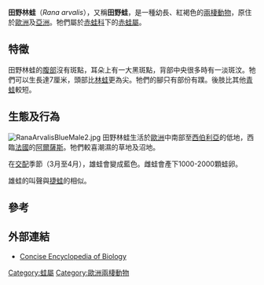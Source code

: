 {{NoteTA|G1=LS}}
{{Speciesbox
| name = 田野林蛙
| status = LC
| status_system = iucn3.1
| trend = stable
| status_ref = <ref name=IUCN>{{IUCN2006|assessors=Kuzmin ''et al''|year=2004|id=58548|title=Rana arvalis|downloaded=2006-05-12}}</ref>
| image = RanaArvalisFemale.jpg
| image_width = 250px
| genus = Rana
| species = arvalis
| authority = [[斯雲·尼爾遜|Nilsson]], 1842
}}

'''田野林蛙'''（''Rana arvalis''），又稱'''田野蛙'''，是一種幼長、紅褐色的[[兩棲動物|兩棲動物]]，原住於[[歐洲|歐洲]]及[[亞洲|亞洲]]。牠們屬於[[赤蛙科|赤蛙科]]下的[[赤蛙屬|赤蛙屬]]。

== 特徵 ==
田野林蛙的[[腹部|腹部]]沒有斑點，耳朵上有一大黑斑點，背部中央很多時有一淡斑汶。牠們可以生長達7厘米，頭部比[[林蛙|林蛙]]更為尖。牠們的腳只有部份有蹼。後肢比其他[[青蛙|青蛙]]較短。

== 生態及行為 ==
[[File:RanaArvalisBlueMale2.jpg|left]]
田野林蛙生活於[[歐洲|歐洲]]中南部至[[西伯利亞|西伯利亞]]的低地，西臨[[法國|法國]]的[[阿爾薩斯|阿爾薩斯]]。牠們較喜潮濕的草地及沼地。

在[[交配|交配]]季節（3月至4月），雄蛙會變成藍色。雌蛙會產下1000-2000顆蛙卵。

雄蛙的叫聲與[[捷蛙|捷蛙]]的相似。

== 參考 ==
{{reflist}}

== 外部連結 ==
* [http://books.google.com/books?ie=UTF-8&vid=ISBN3110106612&id=LorrYj5pkKYC&pg=PA1009&lpg=PA1009&dq=moor+frog&sig=QYRKqsdiClGhQPJuy4CQQ6tY1z4 Concise Encyclopedia of Biology] {{Wayback|url=http://books.google.com/books?ie=UTF-8&vid=ISBN3110106612&id=LorrYj5pkKYC&pg=PA1009&lpg=PA1009&dq=moor+frog&sig=QYRKqsdiClGhQPJuy4CQQ6tY1z4 |date=20121111170348 }}
{{Taxonbar|from=Q44324}}

[[Category:蛙屬|Category:蛙屬]]
[[Category:歐洲兩棲動物|Category:歐洲兩棲動物]]